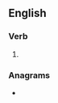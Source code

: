 ==English==

===Verb===
{{head|en|verb form}}

# {{en-simple past of|fall out}}

===Anagrams===
* {{anagrams|en|a=efllotu|outfell}}
